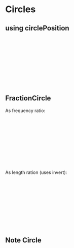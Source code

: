 
# Circles

## using circlePosition

<svg width={240} height={240}>
  <circle
    cx={120}
    cy={120}
    r={100}
    stroke="white"
    strokeWidth={4}
    fill="none"
  />
  <path
    stroke="white"
    strokeWidth={4}
    fill="none"
    d={line()(
      ["C", "Eb", "G", "Bb"].map((n) =>
        circlePosition(Note.chroma(n) / 12, 100).map((p) => p + 20)
      )
    )}
  />
  {Array(12)
    .fill(0)
    .map((_, i, a) => {
      const [x, y] = circlePosition(i / a.length, 100)
      const note = Note.fromMidi(i + 60)
      return (
        <>
          <circle
            r={20}
            cx={x + 20}
            cy={y + 20}
            fill={frequencyColor(Note.freq(note))}
          />
          <text x={x + 20} y={y + 25} fill="black" textAnchor="middle">
            {Note.get(note).pc}
            {/* {Note.get(Note.fromMidiSharps(i + 60)).pc} */}
          </text>
        </>
      )
    })}
</svg>

## FractionCircle

As frequency ratio:

<svg width={42} height={42}>
  <FractionCircle top={2} bottom={3} radius={20} cx={20} cy={20} />
</svg>

As length ration (uses invert):

<svg width={42} height={42}>
  <FractionCircle
    top={2}
    bottom={3}
    radius={20}
    cx={20}
    cy={20}
    invert={true}
  />
</svg>

## Note Circle

<svg width={42} height={42}>
  <NoteCircle radius={20} cx={20} cy={20} frequency={440} />
</svg>
